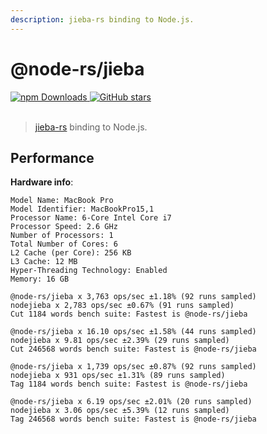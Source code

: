 ```yaml
---
description: jieba-rs binding to Node.js.
---
```


# @node-rs/jieba

<a href="https://www.npmjs.com/package/@node-rs/jieba" target="_blank">
  <img alt="npm Downloads" src="https://img.shields.io/npm/dm/@node-rs/jieba" />
</a>
<a href="https://github.com/napi-rs/node-rs" target="_blank">
  <img
    alt="GitHub stars"
    src="https://img.shields.io/github/stars/napi-rs/node-rs?style=social"
  />
</a>

<br />
<br />

> [jieba-rs](https://github.com/messense/jieba-rs) binding to Node.js.

## Performance

**Hardware info**:

```
Model Name: MacBook Pro
Model Identifier: MacBookPro15,1
Processor Name: 6-Core Intel Core i7
Processor Speed: 2.6 GHz
Number of Processors: 1
Total Number of Cores: 6
L2 Cache (per Core): 256 KB
L3 Cache: 12 MB
Hyper-Threading Technology: Enabled
Memory: 16 GB
```

```text {3,7,11,15}
@node-rs/jieba x 3,763 ops/sec ±1.18% (92 runs sampled)
nodejieba x 2,783 ops/sec ±0.67% (91 runs sampled)
Cut 1184 words bench suite: Fastest is @node-rs/jieba

@node-rs/jieba x 16.10 ops/sec ±1.58% (44 runs sampled)
nodejieba x 9.81 ops/sec ±2.39% (29 runs sampled)
Cut 246568 words bench suite: Fastest is @node-rs/jieba

@node-rs/jieba x 1,739 ops/sec ±0.87% (92 runs sampled)
nodejieba x 931 ops/sec ±1.31% (89 runs sampled)
Tag 1184 words bench suite: Fastest is @node-rs/jieba

@node-rs/jieba x 6.19 ops/sec ±2.01% (20 runs sampled)
nodejieba x 3.06 ops/sec ±5.39% (12 runs sampled)
Tag 246568 words bench suite: Fastest is @node-rs/jieba
```
